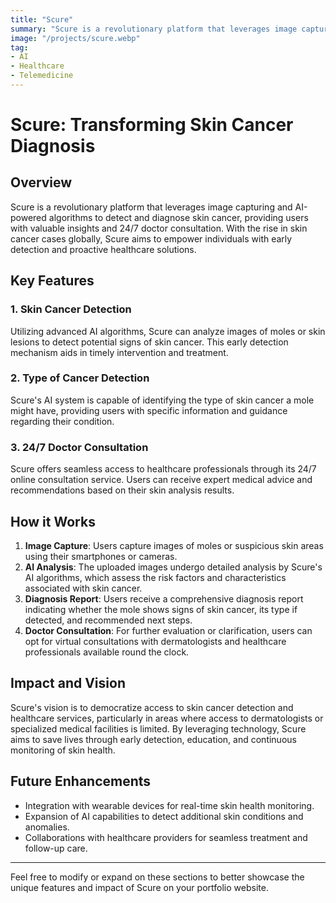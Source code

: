 ```yaml
---
title: "Scure"
summary: "Scure is a revolutionary platform that leverages image capturing and AI-powered algorithms to detect and diagnose skin cancer, providing users with valuable insights and 24/7 doctor consultation."
image: "/projects/scure.webp"
tag:
- AI
- Healthcare
- Telemedicine
---
```




# Scure: Transforming Skin Cancer Diagnosis

## Overview
Scure is a revolutionary platform that leverages image capturing and AI-powered algorithms to detect and diagnose skin cancer, providing users with valuable insights and 24/7 doctor consultation. With the rise in skin cancer cases globally, Scure aims to empower individuals with early detection and proactive healthcare solutions.

## Key Features
### 1. Skin Cancer Detection
Utilizing advanced AI algorithms, Scure can analyze images of moles or skin lesions to detect potential signs of skin cancer. This early detection mechanism aids in timely intervention and treatment.

### 2. Type of Cancer Detection
Scure's AI system is capable of identifying the type of skin cancer a mole might have, providing users with specific information and guidance regarding their condition.

### 3. 24/7 Doctor Consultation
Scure offers seamless access to healthcare professionals through its 24/7 online consultation service. Users can receive expert medical advice and recommendations based on their skin analysis results.

## How it Works
1. **Image Capture**: Users capture images of moles or suspicious skin areas using their smartphones or cameras.
2. **AI Analysis**: The uploaded images undergo detailed analysis by Scure's AI algorithms, which assess the risk factors and characteristics associated with skin cancer.
3. **Diagnosis Report**: Users receive a comprehensive diagnosis report indicating whether the mole shows signs of skin cancer, its type if detected, and recommended next steps.
4. **Doctor Consultation**: For further evaluation or clarification, users can opt for virtual consultations with dermatologists and healthcare professionals available round the clock.

## Impact and Vision
Scure's vision is to democratize access to skin cancer detection and healthcare services, particularly in areas where access to dermatologists or specialized medical facilities is limited. By leveraging technology, Scure aims to save lives through early detection, education, and continuous monitoring of skin health.

## Future Enhancements
- Integration with wearable devices for real-time skin health monitoring.
- Expansion of AI capabilities to detect additional skin conditions and anomalies.
- Collaborations with healthcare providers for seamless treatment and follow-up care.

---

Feel free to modify or expand on these sections to better showcase the unique features and impact of Scure on your portfolio website.
